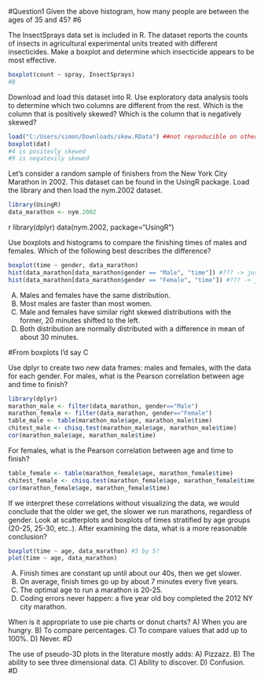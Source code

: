 
#Question1
Given the above histogram, how many people are between the ages of 35 and 45?
#6

The InsectSprays data set is included in R. The dataset reports the counts of insects in agricultural experimental units treated with different insecticides. Make a boxplot and determine which insecticide appears to be most effective.
```r
boxplot(count ~ spray, InsectSprays)
#B
```


Download and load this dataset into R. Use exploratory data analysis tools to determine which two columns are different from the rest. Which is the column that is positively skewed?
Which is the column that is negatively skewed?
```r
load("C:/Users/simon/Downloads/skew.RData") ##not reproducible on other machines
boxplot(dat)
#4 is positevly skewed
#9 is negatevily skewed
```


Let's consider a random sample of finishers from the New York City Marathon in 2002. This dataset can be found in the UsingR package. Load the library and then load the nym.2002 dataset.
```r
library(UsingR)
data_marathon <- nym.2002
```

r library(dplyr) data(nym.2002, package="UsingR")

Use boxplots and histograms to compare the finishing times of males and females. Which of the following best describes the difference?
```r
boxplot(time ~ gender, data_marathon)
hist(data_marathon[data_marathon$gender == "Male", "time"]) #??? -> just one at a time
hist(data_marathon[data_marathon$gender == "Female", "time"]) #??? -> just one at a time
```


A) Males and females have the same distribution.
B) Most males are faster than most women.
C) Male and females have similar right skewed distributions with the former, 20 minutes shifted to the left.
D) Both distribution are normally distributed with a difference in mean of about 30 minutes.

#From boxplots I'd say C

Use dplyr to create two new data frames: males and females, with the data for each gender. For males, what is the Pearson correlation between age and time to finish?
```r
library(dplyr)
marathon_male <- filter(data_marathon, gender=="Male")
marathon_female <- filter(data_marathon, gender=="Female")
table_male <- table(marathon_male$age, marathon_male$time)
chitest_male <- chisq.test(marathon_male$age, marathon_male$time)
cor(marathon_male$age, marathon_male$time)
```

For females, what is the Pearson correlation between age and time to finish?
```r
table_female <- table(marathon_female$age, marathon_female$time)
chitest_female <- chisq.test(marathon_female$age, marathon_female$time)
cor(marathon_female$age, marathon_female$time)
```


If we interpret these correlations without visualizing the data, we would conclude that the older we get, the slower we run marathons, regardless of gender. Look at scatterplots and boxplots of times stratified by age groups (20-25, 25-30, etc..). After examining the data, what is a more reasonable conclusion?

```r
boxplot(time ~ age, data_marathon) #5 by 5?
plot(time ~ age, data_marathon)
```


A) Finish times are constant up until about our 40s, then we get slower.
B) On average, finish times go up by about 7 minutes every five years.
C) The optimal age to run a marathon is 20-25.
D) Coding errors never happen: a five year old boy completed the 2012 NY city marathon.


When is it appropriate to use pie charts or donut charts?
A) When you are hungry.
B) To compare percentages.
C) To compare values that add up to 100%.
D) Never.
#D

The use of pseudo-3D plots in the literature mostly adds:
A) Pizzazz.
B) The ability to see three dimensional data.
C) Ability to discover.
D) Confusion.
#D